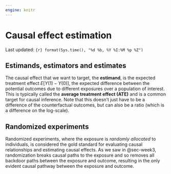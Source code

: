 ```yaml
---
engine: knitr
---
```


# Causal effect estimation {#sec-week4}

Last updated: `{r} format(Sys.time(), "%d %b, %Y %I:%M %p %Z")`

## Estimands, estimators and estimates

The causal effect that we want to target, the **estimand**, is the expected
treatment effect $E[Y(1)-Y(0)]$, the expected difference between the potential
outcomes due to different exposures over a population of interest. This is
typically called the **average treatment effect (ATE)** and is a common target
for causal inference. Note that this doesn't just have to be a difference of the
counterfactual outcomes, but can also be a ratio (which is a difference on the
log-scale).

## Randomized experiments

Randomized experiments, where the exposure is *randomly allocated* to
individuals, is considered the gold standard for evaluating causal relationships
and estimating causal effects. As we saw in @sec-week3, randomization breaks
causal paths to the exposure and so removes all backdoor paths between the
exposure and outcome, resulting in the only evident causal pathway between the
exposure and outcome.
